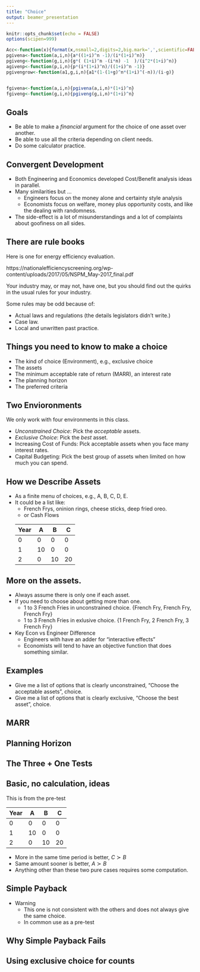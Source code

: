 ```yaml
---
title: "Choice"
output: beamer_presentation
---
```



```r
knitr::opts_chunk$set(echo = FALSE)
options(scipen=999)

Acc<-function(x){format(x,nsmall=2,digits=2,big.mark=',',scientific=FALSE)}
pgivena<-function(a,i,n){a*((1+i)^n -1)/(i*(1+i)^n)}
pgiveng<-function(g,i,n){g*( (1+i)^n -(i*n) -1  )/(i^2*(1+i)^n)}
agivenp<-function(p,i,n){p*(i*(1+i)^n)/((1+i)^n -1)}
pgivengrow<-function(a1,g,i,n){a1*(1-(1+g)^n*(1+i)^(-n))/(i-g)}


fgivena<-function(a,i,n){pgivena(a,i,n)*(1+i)^n}
fgiveng<-function(g,i,n){pgiveng(g,i,n)*(1+i)^n}

```

<!-- This is just a rough in -->

## Goals

+ Be able to make a *financial* argument for the choice of one asset over another.
+ Be able to use all the criteria depending on client needs.
+ Do some calculator practice.


## Convergent Development

+ Both Engineering and Economics developed Cost/Benefit analysis ideas in parallel.
+ Many similarities but ...
    + Engineers focus on the money alone and certainty style analysis
    + Economists focus on welfare, money plus opportunity costs, and like the dealing with randomness.
+ The side-effect is a lot of misunderstandings and a lot of complaints about goofiness on all sides.

## There are rule books

Here is one for energy efficiency evaluation.  

https://nationalefficiencyscreening.org/wp-content/uploads/2017/05/NSPM_May-2017_final.pdf

Your industry may, or may not, have one, but you should find out the quirks in the usual rules for your industry.  

Some rules may be odd because of:
  
  + Actual laws and regulations (the details legislators didn't write.)
  + Case law.
  + Local and unwritten past practice.

## Things you need to know to make a choice

+ The kind of choice (Environment), e.g., exclusive choice
+ The assets
+ The minimum acceptable rate of return (MARR), an interest rate
+ The planning horizon
+ The preferred criteria

## Two Envioronments

We only work with four environments in this class.  

+ *Unconstrained Choice*: Pick the _acceptable_ assets. 
+ *Exclusive Choice*: Pick the _best_ asset. 
+ Increasing Cost of Funds: Pick acceptable assets when you face many interest rates.
+ Capital Budgeting: Pick the best group of assets when limited on how much you can spend.

## How we Describe Assets

+ As a finite menu of choices, e.g., A, B, C, D, E.
+ It could be a list like:
    + French Frys, oninion rings, cheese sticks, deep fried oreo.
    + or Cash Flows
    
    Year| A | B | C
----|---|---|---
0   | 0 | 0 |0
1   |10 |0  |0
2   |0  |10 |20 


## More on the assets.

+ Always assume there is only one if each asset.
+ If you need to choose about getting more than one.
    + 1 to 3 French Fries in unconstrained choice. {French Fry, French Fry, French Fry}
    + 1 to 3 French Fries in exlusive choice. {1 French Fry, 2 French Fry, 3 French Fry}

+ Key Econ vs Engineer Difference
    + Engineers with have an adder for "interactive effects"
    + Economists will tend to have an objective function that does something similar.

## Examples

+ Give me a list of options that is clearly unconstrained, "Choose the acceptable assets", choice.
+ Give me a list of options that is clearly exclusive, "Choose the best asset", choice.

## MARR

## Planning Horizon

## The Three + One Tests

## Basic, no calculation, ideas

This is from the pre-test

Year| A | B | C
----|---|---|---
0   | 0 | 0 |0
1   |10 |0  |0
2   |0  |10 |20 

+ More in the same time period is better, $C \succ B$
+ Same amount sooner is better, $A \succ B$
+ Anything other than these two pure cases requires some computation.


## Simple Payback

+ Warning
    + This one is not consistent with the others and does not always give the same choice.
    + In common use as a pre-test

## Why Simple Payback Fails

##
## Using exclusive choice for counts

##